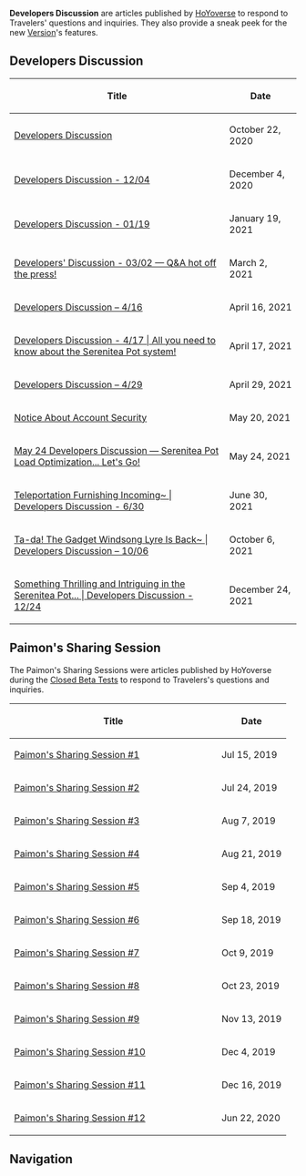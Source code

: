 {{Terminology Infobox
|type         = Genshin Impact
}}
{{See also|Developer Insight}}
'''Developers Discussion''' are articles published by [[HoYoverse]] to respond to Travelers' questions and inquiries. They also provide a sneak peek for the new [[Version]]'s features.
{{clr}}

==Developers Discussion==
{|class="article-table sortable tdc3 tdc4" style="width: 100%"
! style="width: 75%;" class="unsortable" | Title
! style="width: 25%;" | Date
|-
| [https://genshin.hoyoverse.com/en/news/detail/6085 Developers Discussion]
| data-sort-value="2020-10-22" | October 22, 2020
|-
| [https://genshin.hoyoverse.com/en/news/detail/7170 Developers Discussion - 12/04]
| data-sort-value="2020-12-04" | December 4, 2020
|-
| [https://genshin.hoyoverse.com/en/news/detail/8095 Developers Discussion - 01/19]
| data-sort-value="2021-01-19" | January 19, 2021
|-
| [https://genshin.hoyoverse.com/en/news/detail/8986 Developers' Discussion - 03/02 &mdash; Q&A hot off the press!]
| data-sort-value="2021-03-02" | March 2, 2021
|-
| [https://genshin.hoyoverse.com/en/news/detail/11938 Developers Discussion – 4/16]
| data-sort-value="2021-04-16" | April 16, 2021
|-
| [https://genshin.hoyoverse.com/en/news/detail/11949 Developers Discussion - 4/17 <nowiki>|</nowiki> All you need to know about the Serenitea Pot system!]
| data-sort-value="2021-04-17" | April 17, 2021
|-
| [https://genshin.hoyoverse.com/en/news/detail/12469 Developers Discussion – 4/29]
| data-sort-value="2021-04-29" | April 29, 2021
|-
| [https://genshin.hoyoverse.com/en/news/detail/12901 Notice About Account Security]
| data-sort-value="2021-05-20" | May 20, 2021
|-
| [https://genshin.hoyoverse.com/en/news/detail/12952 May 24 Developers Discussion &mdash; Serenitea Pot Load Optimization... Let's Go!]
| data-sort-value="2021-05-24" | May 24, 2021
|-
| [https://genshin.hoyoverse.com/en/news/detail/13803 Teleportation Furnishing Incoming~ <nowiki>|</nowiki> Developers Discussion - 6/30]
| data-sort-value="2021-06-30" | June 30, 2021
|-
| [https://genshin.hoyoverse.com/en/news/detail/16321 Ta-da! The Gadget Windsong Lyre Is Back~ <nowiki>|</nowiki> Developers Discussion – 10/06]
| data-sort-value="2021-10-06" | October 6, 2021
|-
| [https://genshin.hoyoverse.com/en/news/detail/17850 Something Thrilling and Intriguing in the Serenitea Pot... <nowiki>|</nowiki> Developers Discussion - 12/24]
| data-sort-value="2021-12-24" | December 24, 2021
|}

==Paimon's Sharing Session==
The Paimon's Sharing Sessions were articles published by HoYoverse during the [[Beta|Closed Beta Tests]] to respond to Travelers's questions and inquiries.

{|class="article-table sortable tdc3 tdc4" style="width: 100%"
! style="width: 75%;" class="unsortable" | Title
! style="width: 25%;" | Date
|-
| [https://genshin.hoyoverse.com/en/news/detail/596 Paimon's Sharing Session #1]
| data-sort-value="2019-07-15" | Jul 15, 2019
|-
| [https://genshin.hoyoverse.com/en/news/detail/603 Paimon's Sharing Session #2]
| data-sort-value="2019-07-24" | Jul 24, 2019
|-
| [https://genshin.hoyoverse.com/en/news/detail/619 Paimon's Sharing Session #3]
| data-sort-value="2019-08-07" | Aug 7, 2019
|-
| [https://genshin.hoyoverse.com/en/news/detail/703 Paimon's Sharing Session #4]
| data-sort-value="2019-08-21" | Aug 21, 2019
|-
| [https://genshin.hoyoverse.com/en/news/detail/721 Paimon's Sharing Session #5]
| data-sort-value="2019-09-04" | Sep 4, 2019
|-
| [https://genshin.hoyoverse.com/en/news/detail/1032 Paimon's Sharing Session #6]
| data-sort-value="2019-09-18" | Sep 18, 2019
|-
| [https://genshin.hoyoverse.com/en/news/detail/1239 Paimon's Sharing Session #7]
| data-sort-value="2019-10-09" | Oct 9, 2019
|-
| [https://genshin.hoyoverse.com/en/news/detail/1317 Paimon's Sharing Session #8]
| data-sort-value="2019-10-23" | Oct 23, 2019
|-
| [https://genshin.hoyoverse.com/en/news/detail/1512 Paimon's Sharing Session #9]
| data-sort-value="2019-11-13" | Nov 13, 2019
|-
| [https://genshin.hoyoverse.com/en/news/detail/1758 Paimon's Sharing Session #10]
| data-sort-value="2019-12-04" | Dec 4, 2019
|-
| [https://genshin.hoyoverse.com/en/news/detail/1821 Paimon's Sharing Session #11]
| data-sort-value="2019-12-16" | Dec 16, 2019
|-
| [https://genshin.hoyoverse.com/en/news/detail/4385 Paimon's Sharing Session #12]
| data-sort-value="2020-06-22" | Jun 22, 2020
|}

==Navigation==
{{Lore Navbox}}